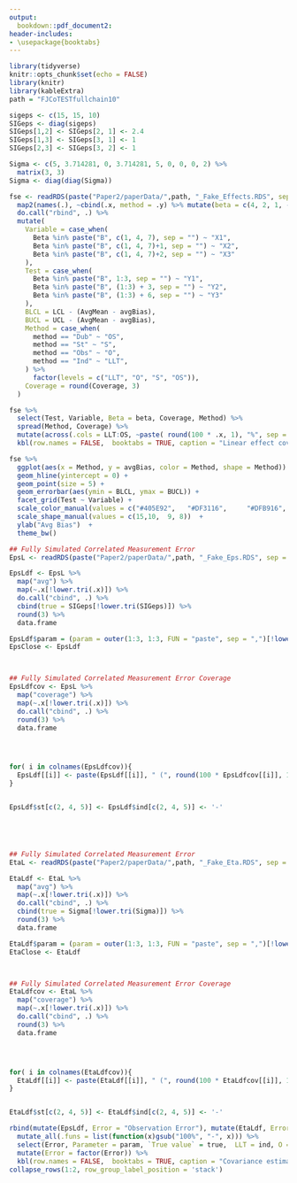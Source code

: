 ```yaml
---
output: 
  bookdown::pdf_document2:
header-includes:
- \usepackage{booktabs}
---
```


```r
library(tidyverse)
knitr::opts_chunk$set(echo = FALSE)
library(knitr)
library(kableExtra)
path = "FJCoTESTfullchain10"

sigeps <- c(15, 15, 10)
SIGeps <- diag(sigeps)
SIGeps[1,2] <- SIGeps[2, 1] <- 2.4
SIGeps[1,3] <- SIGeps[3, 1] <- 1
SIGeps[2,3] <- SIGeps[3, 2] <- 1

Sigma <- c(5, 3.714281, 0, 3.714281, 5, 0, 0, 0, 2) %>%
  matrix(3, 3)
Sigma <- diag(diag(Sigma))
```


```r
fse <- readRDS(paste("Paper2/paperData/",path, "_Fake_Effects.RDS", sep = "")) %>%
  map2(names(.), ~cbind(.x, method = .y) %>% mutate(beta = c(4, 2, 1, -3, 0, 1, 0, 0, 0))) %>%
  do.call("rbind", .) %>%
  mutate(
    Variable = case_when(
      Beta %in% paste("B", c(1, 4, 7), sep = "") ~ "X1",
      Beta %in% paste("B", c(1, 4, 7)+1, sep = "") ~ "X2",
      Beta %in% paste("B", c(1, 4, 7)+2, sep = "") ~ "X3"
    ), 
    Test = case_when(
      Beta %in% paste("B", 1:3, sep = "") ~ "Y1",
      Beta %in% paste("B", (1:3) + 3, sep = "") ~ "Y2",
      Beta %in% paste("B", (1:3) + 6, sep = "") ~ "Y3"
    ),
    BLCL = LCL - (AvgMean - avgBias),
    BUCL = UCL - (AvgMean - avgBias),
    Method = case_when(
      method == "Dub" ~ "OS",
      method == "St" ~ "S",
      method == "Obs" ~ "O",
      method == "Ind" ~ "LLT",
    ) %>%
      factor(levels = c("LLT", "O", "S", "OS")),
    Coverage = round(Coverage, 3)
  )

fse %>%
  select(Test, Variable, Beta = beta, Coverage, Method) %>%
  spread(Method, Coverage) %>%
  mutate(across(.cols = LLT:OS, ~paste( round(100 * .x, 1), "%", sep = ""))) %>%
  kbl(row.names = FALSE,  booktabs = TRUE, caption = "Linear effect coverage percentage.")

```





```r
fse %>%
  ggplot(aes(x = Method, y = avgBias, color = Method, shape = Method)) +
  geom_hline(yintercept = 0) + 
  geom_point(size = 5) +
  geom_errorbar(aes(ymin = BLCL, ymax = BUCL)) +
  facet_grid(Test ~ Variable) +
  scale_color_manual(values = c("#405E92",   "#DF3116",     "#DFB916", "#409247"))  +
  scale_shape_manual(values = c(15,10,  9, 8))  +
  ylab("Avg Bias")  +
  theme_bw()
```






```r
## Fully Simulated Correlated Measurement Error
EpsL <- readRDS(paste("Paper2/paperData/",path, "_Fake_Eps.RDS", sep = ""))

EpsLdf <- EpsL %>%
  map("avg") %>%
  map(~.x[!lower.tri(.x)]) %>%
  do.call("cbind", .) %>%
  cbind(true = SIGeps[!lower.tri(SIGeps)]) %>%
  round(3) %>%
  data.frame

EpsLdf$param = (param = outer(1:3, 1:3, FUN = "paste", sep = ",")[!lower.tri(SIGeps)])
EpsClose <- EpsLdf



## Fully Simulated Correlated Measurement Error Coverage
EpsLdfcov <- EpsL %>%
  map("coverage") %>%
  map(~.x[!lower.tri(.x)]) %>%
  do.call("cbind", .) %>%
  round(3) %>%
  data.frame




for( i in colnames(EpsLdfcov)){
  EpsLdf[[i]] <- paste(EpsLdf[[i]], " (", round(100 * EpsLdfcov[[i]], 1), "%)", sep = "")
}


EpsLdf$st[c(2, 4, 5)] <- EpsLdf$ind[c(2, 4, 5)] <- '-'





## Fully Simulated Correlated Measurement Error
EtaL <- readRDS(paste("Paper2/paperData/",path, "_Fake_Eta.RDS", sep = ""))

EtaLdf <- EtaL %>%
  map("avg") %>%
  map(~.x[!lower.tri(.x)]) %>%
  do.call("cbind", .) %>%
  cbind(true = Sigma[!lower.tri(Sigma)]) %>%
  round(3) %>%
  data.frame

EtaLdf$param = (param = outer(1:3, 1:3, FUN = "paste", sep = ",")[!lower.tri(Sigma)])
EtaClose <- EtaLdf



## Fully Simulated Correlated Measurement Error Coverage
EtaLdfcov <- EtaL %>%
  map("coverage") %>%
  map(~.x[!lower.tri(.x)]) %>%
  do.call("cbind", .) %>%
  round(3) %>%
  data.frame




for( i in colnames(EtaLdfcov)){
  EtaLdf[[i]] <- paste(EtaLdf[[i]], " (", round(100 * EtaLdfcov[[i]], 1), "%)", sep = "")
}


EtaLdf$st[c(2, 4, 5)] <- EtaLdf$ind[c(2, 4, 5)] <- '-'

rbind(mutate(EpsLdf, Error = "Observation Error"), mutate(EtaLdf, Error = "State Process")) %>%
  mutate_all(.funs = list(function(x)gsub("100%", "-", x))) %>%
  select(Error, Parameter = param, `True value` = true,  LLT = ind, O = obs, S = st, OS = dub) %>%
  mutate(Error = factor(Error)) %>%
  kbl(row.names = FALSE,  booktabs = TRUE, caption = "Covariance estimate (coverage %)", align = "c") %>%
collapse_rows(1:2, row_group_label_position = 'stack')



```

\raggedright




